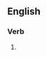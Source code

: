 ==English==

===Verb===
{{head|en|present participle}}

# {{present participle of|expedite|lang=en|nocat=1}}